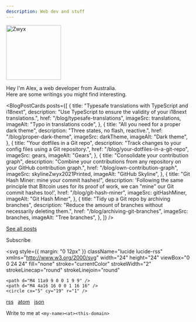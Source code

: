 ```yaml
---
description: Web dev and stuff
---
```



<div className="zwyx-main-page" />

<div style={{ height: "48px" }} />

<Image
	src={zwyx}
	alt="Zwyx"
	width="150px"
	height="150px"
	borderRadius="150px"
/>

<div style={{ margin: "48px", textAlign: "center" }}>
	<div style={{ fontSize: "1.5rem" }}>
		Hey I'm Alex, a web developer from Australia.
	</div>
	<div style={{ margin: "24px", fontSize: "1.2rem" }}>
		Here are some writings you might find interesting.
	</div>
</div>

<BlogPostCards
	posts={[
		{
			title: "Typesafe translations with TypeScript and i18next",
			description:
				"Use TypeScript to ensure the validity of your i18next translations.",
			href: "/blog/typesafe-translations",
			imageSrc: translations,
			imageAlt: "Typo in translations code",
		},
		{
			title: "All you need for a proper dark theme",
			description: "Three states, no flash, reactive.",
			href: "/blog/proper-dark-theme",
			imageSrc: darkTheme,
			imageAlt: "Dark theme",
		},
		{
			title: "Your dotfiles in a Git repo",
			description: "Track changes to your config files using a Git repository.",
			href: "/blog/your-dotfiles-in-a-git-repo",
			imageSrc: gears,
			imageAlt: "Gears",
		},
		{
			title: "Consolidate your contribution graph",
			description:
				"Combine your contributions from any repository on your GitHub contribution graph.",
			href: "/blog/own-contribution-graph",
			imageSrc: skylineZwyx2021Printed,
			imageAlt: "GitHub Skyline",
		},
		{
			title: "Git Hash Miner: mine your commit hashes!",
			description:
				'Following the same principle that Bitcoin uses for its proof of work, we can "mine" our Git commit hashes too!',
			href: "/blog/git-hash-miner",
			imageSrc: gitHashMiner,
			imageAlt: "Git Hash Miner",
		},
		{
			title: "Tidy up a Git repo by archiving branches",
			description:
				"Reduce the amount of branches without necessarily deleting them.",
			href: "/blog/archiving-git-branches",
			imageSrc: branches,
			imageAlt: "Tree branches",
		},
	]}
/>

<div style={{ marginTop: "48px", textAlign: "center" }}>

[See all posts](/blog)

</div>

<div style={{ marginTop: "24px", display: "flex", justifyContent: "center" }}>

Subscribe

<svg
	style={{ margin: "0 12px" }}
	className="lucide lucide-rss"
	xmlns="http://www.w3.org/2000/svg"
	width="24"
	height="24"
	viewBox="0 0 24 24"
	fill="none"
	stroke="currentColor"
	strokeWidth="2"
	strokeLinecap="round"
	strokeLinejoin="round"
>
	<path d="M4 11a9 9 0 0 1 9 9" />
	<path d="M4 4a16 16 0 0 1 16 16" />
	<circle cx="5" cy="19" r="1" />
</svg>

[rss](/blog/rss.xml)   [atom](/blog/atom.xml)   [json](/blog/feed.json)

</div>

<div style={{ marginTop: "16px", marginBotton: "48px", textAlign: "center" }}>

Write to me at `<my-name><at><this-domain>`

</div>
